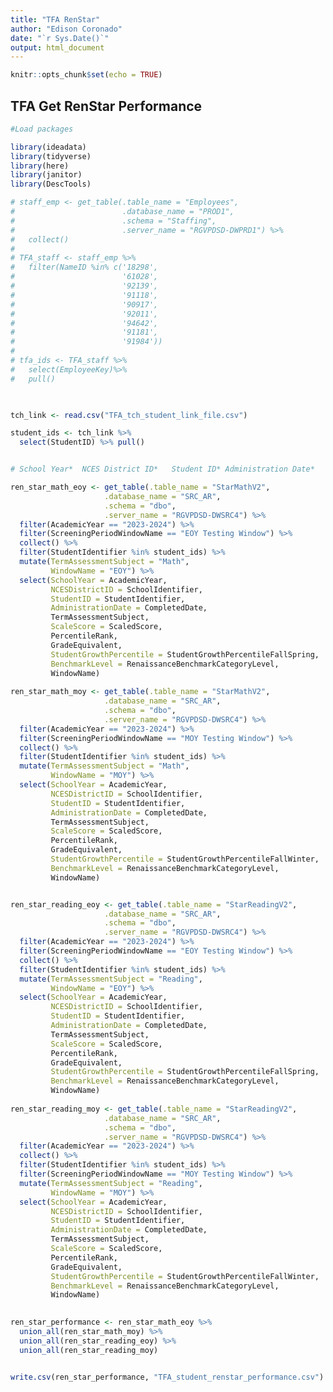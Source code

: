 ```yaml
---
title: "TFA RenStar"
author: "Edison Coronado"
date: "`r Sys.Date()`"
output: html_document
---
```


```r
knitr::opts_chunk$set(echo = TRUE)
```

## TFA Get RenStar Performance

```r

#Load packages

library(ideadata)
library(tidyverse)
library(here)
library(janitor)
library(DescTools)

# staff_emp <- get_table(.table_name = "Employees",
#                        .database_name = "PROD1", 
#                        .schema = "Staffing", 
#                        .server_name = "RGVPDSD-DWPRD1") %>%
#   collect()
# 
# TFA_staff <- staff_emp %>%
#   filter(NameID %in% c('18298',
#                        '61028',
#                        '92139',
#                        '91118',
#                        '90917',
#                        '92011',
#                        '94642',
#                        '91181',
#                        '91984')) 
#   
# tfa_ids <- TFA_staff %>%
#   select(EmployeeKey)%>%
#   pull()
  


tch_link <- read.csv("TFA_tch_student_link_file.csv")

student_ids <- tch_link %>%
  select(StudentID) %>% pull()


# School Year*	NCES District ID*	Student ID*	Administration Date*	Term	Assessment Subject*	Scale Score*	Percentile Rank	Grade Equivalent	Student Growth Percentile (SGP)	Benchmark Level

ren_star_math_eoy <- get_table(.table_name = "StarMathV2",
                     .database_name = "SRC_AR", 
                     .schema = "dbo", 
                     .server_name = "RGVPDSD-DWSRC4") %>%
  filter(AcademicYear == "2023-2024") %>%
  filter(ScreeningPeriodWindowName == "EOY Testing Window") %>% 
  collect() %>%
  filter(StudentIdentifier %in% student_ids) %>%
  mutate(TermAssessmentSubject = "Math",
         WindowName = "EOY") %>%
  select(SchoolYear = AcademicYear,
         NCESDistrictID = SchoolIdentifier,
         StudentID = StudentIdentifier,
         AdministrationDate = CompletedDate,
         TermAssessmentSubject,
         ScaleScore = ScaledScore,
         PercentileRank,
         GradeEquivalent,
         StudentGrowthPercentile = StudentGrowthPercentileFallSpring,
         BenchmarkLevel = RenaissanceBenchmarkCategoryLevel,
         WindowName) 
  
ren_star_math_moy <- get_table(.table_name = "StarMathV2",
                     .database_name = "SRC_AR", 
                     .schema = "dbo", 
                     .server_name = "RGVPDSD-DWSRC4") %>%
  filter(AcademicYear == "2023-2024") %>%
  filter(ScreeningPeriodWindowName == "MOY Testing Window") %>% 
  collect() %>%
  filter(StudentIdentifier %in% student_ids) %>%
  mutate(TermAssessmentSubject = "Math",
         WindowName = "MOY") %>%
  select(SchoolYear = AcademicYear,
         NCESDistrictID = SchoolIdentifier,
         StudentID = StudentIdentifier,
         AdministrationDate = CompletedDate,
         TermAssessmentSubject,
         ScaleScore = ScaledScore,
         PercentileRank,
         GradeEquivalent,
         StudentGrowthPercentile = StudentGrowthPercentileFallWinter,
         BenchmarkLevel = RenaissanceBenchmarkCategoryLevel,
         WindowName) 


ren_star_reading_eoy <- get_table(.table_name = "StarReadingV2",
                     .database_name = "SRC_AR", 
                     .schema = "dbo", 
                     .server_name = "RGVPDSD-DWSRC4") %>%
  filter(AcademicYear == "2023-2024") %>%
  filter(ScreeningPeriodWindowName == "EOY Testing Window") %>%
  collect() %>%
  filter(StudentIdentifier %in% student_ids) %>%
  mutate(TermAssessmentSubject = "Reading",
         WindowName = "EOY") %>%
  select(SchoolYear = AcademicYear,
         NCESDistrictID = SchoolIdentifier,
         StudentID = StudentIdentifier,
         AdministrationDate = CompletedDate,
         TermAssessmentSubject,
         ScaleScore = ScaledScore,
         PercentileRank,
         GradeEquivalent,
         StudentGrowthPercentile = StudentGrowthPercentileFallSpring,
         BenchmarkLevel = RenaissanceBenchmarkCategoryLevel,
         WindowName) 
  
ren_star_reading_moy <- get_table(.table_name = "StarReadingV2",
                     .database_name = "SRC_AR", 
                     .schema = "dbo", 
                     .server_name = "RGVPDSD-DWSRC4") %>%
  filter(AcademicYear == "2023-2024") %>%
  collect() %>%
  filter(StudentIdentifier %in% student_ids) %>%
  filter(ScreeningPeriodWindowName == "MOY Testing Window") %>%
  mutate(TermAssessmentSubject = "Reading",
         WindowName = "MOY") %>%
  select(SchoolYear = AcademicYear,
         NCESDistrictID = SchoolIdentifier,
         StudentID = StudentIdentifier,
         AdministrationDate = CompletedDate,
         TermAssessmentSubject,
         ScaleScore = ScaledScore,
         PercentileRank,
         GradeEquivalent,
         StudentGrowthPercentile = StudentGrowthPercentileFallWinter,
         BenchmarkLevel = RenaissanceBenchmarkCategoryLevel,
         WindowName) 
  

ren_star_performance <- ren_star_math_eoy %>%
  union_all(ren_star_math_moy) %>%
  union_all(ren_star_reading_eoy) %>%
  union_all(ren_star_reading_moy) 


write.csv(ren_star_performance, "TFA_student_renstar_performance.csv")

```


